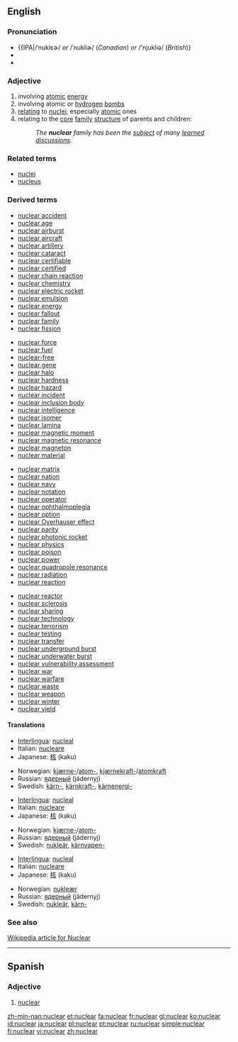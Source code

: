 ==English==

===Pronunciation===
*{{IPA|/ˈnuklɛɚ/ ''or'' /ˈnukliɚ/ (''Canadian'') ''or'' /'njukliə/ (''British'')}
*{{Audio|en-ca-nuclear.ogg|Audio (CA)}}
*{{audio|en-us-nuclear.ogg|Audio (US)}}

===Adjective===
{{en-adj-notcomp}}

# involving [[atomic]] [[energy]]
# involving atomic or [[hydrogen]] [[bomb]]s
# [[relating]] to [[nucleus|nuclei]], especially [[atomic]] ones
# relating to the [[core]] [[family]] [[structure]] of parents and children:
#:''The '''nuclear''' family has been the [[subject]] of many [[learned]] [[discussions]].''

===Related terms===
* [[nuclei]]
* [[nucleus]]

===Derived terms===
{{top4}}
*[[nuclear accident]]
*[[nuclear age]]
*[[nuclear airburst]]
*[[nuclear aircraft]]
*[[nuclear artillery]]
*[[nuclear cataract]]
*[[nuclear certifiable]]
*[[nuclear certified]]
*[[nuclear chain reaction]]
*[[nuclear chemistry]]
*[[nuclear electric rocket]]
*[[nuclear emulsion]]
*[[nuclear energy]]
*[[nuclear fallout]]
*[[nuclear family]]
*[[nuclear fission]]
{{mid4}}
*[[nuclear force]]
*[[nuclear fuel]]
*[[nuclear-free]]
*[[nuclear gene]]
*[[nuclear halo]]
*[[nuclear hardness]]
*[[nuclear hazard]]
*[[nuclear incident]]
*[[nuclear inclusion body]]
*[[nuclear intelligence]]
*[[nuclear isomer]]
*[[nuclear lamina]]
*[[nuclear magnetic moment]]
*[[nuclear magnetic resonance]]
*[[nuclear magneton]]
*[[nuclear material]]
{{mid4}}
*[[nuclear matrix]]
*[[nuclear nation]]
*[[nuclear navy]]
*[[nuclear notation]]
*[[nuclear operator]]
*[[nuclear ophthalmoplegia]]
*[[nuclear option]]
*[[nuclear Overhauser effect]]
*[[nuclear parity]]
*[[nuclear photonic rocket]]
*[[nuclear physics]]
*[[nuclear poison]]
*[[nuclear power]]
*[[nuclear quadropole resonance]]
*[[nuclear radiation]]
*[[nuclear reaction]]
{{mid4}}
*[[nuclear reactor]]
*[[nuclear sclerosis]]
*[[nuclear sharing]]
*[[nuclear technology]]
*[[nuclear terrorism]]
*[[nuclear testing]]
*[[nuclear transfer]]
*[[nuclear underground burst]]
*[[nuclear underwater burst]]
*[[nuclear vulnerability assessment]]
*[[nuclear war]]
*[[nuclear warfare]]
*[[nuclear waste]]
*[[nuclear weapon]]
*[[nuclear winter]]
*[[nuclear yield]]
{{bottom}}

====Translations====
{{rfc-level|Translations at L4+ not in L3 POS section (AutoFormat would have corrected level of Related terms)}}
{{trans-top|involving atomic energy}}
*[[Interlingua]]: [[nucleal]]
*Italian: [[nucleare]]
*Japanese: [[核]] (kaku)
{{trans-mid}}
*Norwegian: [[kjærne-]]/[[atom-]], [[kjærnekraft-]]/[[atomkraft]]
*Russian: [[ядерный]] (jádernyj)
*Swedish: [[kärn-]], [[kärnkraft-]], [[kärnenergi-]]
{{trans-bottom}}

{{trans-top|involving atomic or hydrogen bombs}}
*[[Interlingua]]: [[nucleal]]
*Italian: [[nucleare]]
*Japanese: [[核]] (kaku)
{{trans-mid}}
*Norwegian: [[kjærne-]]/[[atom-]]
*Russian: [[ядерный]] (jádernyj)
*Swedish: [[nukleär]], [[kärnvapen-]]
{{trans-bottom}}

{{trans-top|relating to nuclei}}
*[[Interlingua]]: [[nucleal]]
*Italian: [[nucleare]]
*Japanese: [[核]] (kaku)
{{trans-mid}}
*Norwegian: [[nukleær]]
*Russian: [[ядерный]] (jádernyj)
*Swedish: [[nukleär]], [[kärn-]]
{{trans-bottom}}

===See also===
[http://en.wikipedia.org/wiki/Nuclear Wikipedia article for Nuclear]

----

==Spanish==

===Adjective===
{{es-adj}}

# [[nuclear#English|nuclear]]

[[zh-min-nan:nuclear]]
[[et:nuclear]]
[[fa:nuclear]]
[[fr:nuclear]]
[[gl:nuclear]]
[[ko:nuclear]]
[[id:nuclear]]
[[ja:nuclear]]
[[pl:nuclear]]
[[pt:nuclear]]
[[ru:nuclear]]
[[simple:nuclear]]
[[fi:nuclear]]
[[vi:nuclear]]
[[zh:nuclear]]